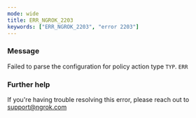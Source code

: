 ```yaml
---
mode: wide
title: ERR_NGROK_2203
keywords: ["ERR_NGROK_2203", "error 2203"]
---
```


### Message

Failed to parse the configuration for policy action type `TYP`.
`ERR`

### Further help

If you're having trouble resolving this error, please reach out to [support@ngrok.com](mailto:support@ngrok.com?subject=Help%20with%20ERR_NGROK_2203)
